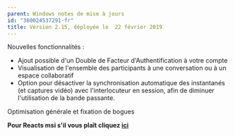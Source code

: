 ```yaml
---
parent: Windows notes de mise à jours
id: "360024537291-fr"
title: Version 2.15, déployée le  22 février 2019
---
```

Nouvelles fonctionnalités :

*   Ajout possible d'un Double de Facteur d'Authentification à votre compte
*   Visualisation de l'ensemble des participants à une conversation ou à un espace collaboratif
*   Option pour désactiver la synchronisation automatique des instantanés (et captures vidéo) avec l'interlocuteur en session, afin de diminuer l'utilisation de la bande passante.

Optimisation générale et fixation de bogues  
  
**Pour Reacts msi s'il vous plaît cliquez [ici](https://reacts.com/install/reacts.msi)**
